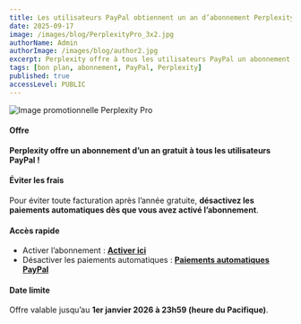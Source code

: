 ```yaml
---
title: Les utilisateurs PayPal obtiennent un an d’abonnement Perplexity gratuitement
date: 2025-09-17
image: /images/blog/PerplexityPro_3x2.jpg
authorName: Admin
authorImage: /images/blog/author2.jpg
excerpt: Perplexity offre à tous les utilisateurs PayPal un abonnement gratuit d’un an ; vous pouvez désactiver le renouvellement automatique juste après l’activation. Offre valable jusqu’au 1er janvier 2026 à 23h59 (heure du Pacifique).
tags: [bon plan, abonnement, PayPal, Perplexity]
published: true
accessLevel: PUBLIC
---
```


![Image promotionnelle Perplexity Pro](/images/blog/PerplexityPro_3x2.jpg)

#### Offre

**Perplexity offre un abonnement d’un an gratuit à tous les utilisateurs PayPal !**

#### Éviter les frais

Pour éviter toute facturation après l’année gratuite, **désactivez les paiements automatiques dès que vous avez activé l’abonnement**.

#### Accès rapide

- Activer l’abonnement : **[Activer ici](https://perplexity.ai/join/p/paypal-subscription)**
- Désactiver les paiements automatiques : **[Paiements automatiques PayPal](https://paypal.com/myaccount/autopay/)**

#### Date limite

Offre valable jusqu’au **1er janvier 2026 à 23h59 (heure du Pacifique)**.
